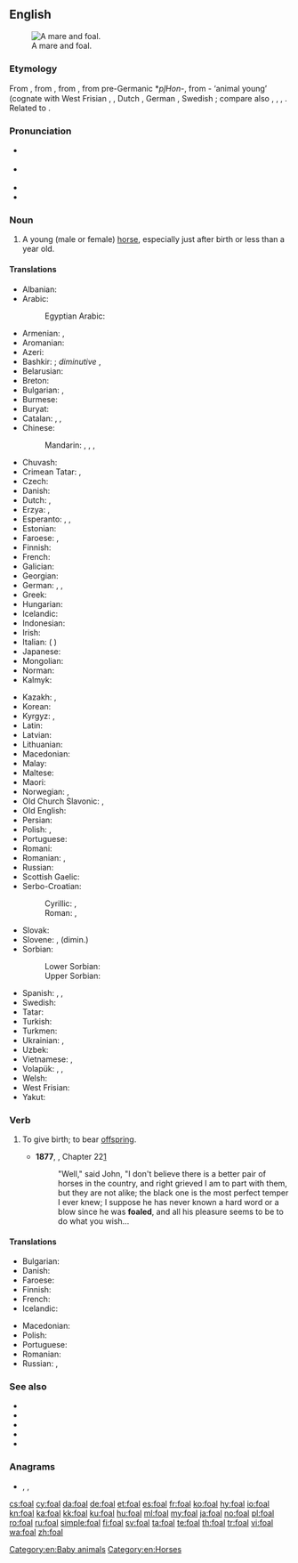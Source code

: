 ==English==
{{wikipedia|lang=en}}
[[Image:Mare and foal (Kvetina-Marie).jpg|thumb|right|A mare and foal.]]

===Etymology===
From {{etyl|enm|en}} {{m|enm|fole}}, from {{etyl|ang|en}} {{m|ang|fola}}, from {{etyl|gem-pro|en}} {{m|gem-pro|*fulô}}, from pre-Germanic *''pl̥Hon''-, from {{etyl|ine-pro|en}} {{m|ine-pro|*pōlH}}- ‘animal young’ (cognate with West Frisian {{m|fy|fôle}}, {{m|fy|foalle}}, Dutch {{m|nl|veulen}}, German {{m|de|Fohlen}}, Swedish {{m|sv|fåle}}; compare also {{cog|grc|πώλος}}, {{cog|la|pullus}}, {{cog|sq|pelë||mare}}, {{cog|xcl|ուլ||kid, fawn}}. Related to {{l|en|filly}}.

===Pronunciation===
* {{a|RP}} {{IPA|/fəʊl/|/fɔʊl/|lang=en}}
* {{a|GenAm}} {{IPA|/foʊl/|lang=en}}
* {{audio|en-us-foal.ogg|Audio (US)|lang=en}}
* {{rhymes|əʊl|lang=en}}

===Noun===
{{en-noun}}

# A young (male or female) [[horse]], especially just after birth or less than a year old.

====Translations====
{{trans-top|young (male or female) horse}}
* Albanian: {{t+|sq|mëz|m}}
* Arabic: {{t|ar|مُهْر|m}}
*: Egyptian Arabic: {{t|arz|مهر|m|tr=muhr|sc=Arab}}
* Armenian: {{t+|hy|մտրուկ}}, {{t+|hy|քուռակ}}
* Aromanian: {{t|rup|mãndzu}}
* Azeri: {{t|az|qulun}}
* Bashkir: {{t|ba|ҡолон|sc=Cyrl}}; ''diminutive'' {{t|ba|ҡолонсаҡ|sc=Cyrl}}, {{t|ba|ҡолоҡай|sc=Cyrl}}
* Belarusian: {{t|be|жарабя́|n}}
* Breton: {{t+|br|ebeul|m}}
* Bulgarian: {{t+|bg|конче́|n}}, {{t+|bg|жребче́|n}}
* Burmese: {{t+|my|မြင်းကလေး|sc=Mymr}}
* Buryat: {{t|bua|унаган}}
* Catalan: {{t|ca|pollí}}, {{t|ca|poltre|m}}, {{g|f}}
* Chinese:
*: Mandarin: {{t|cmn|駒子|sc=Hani}}, {{t+|cmn|驹子|tr=jūzi|sc=Hani}}, {{t+|cmn|駒|sc=Hani}}, {{t+|cmn|驹|tr=jū|sc=Hani}}
* Chuvash: {{t|cv|тиха|sc=Cyrl}}
* Crimean Tatar: {{t|crh|bala}}, {{t|crh|[[at]] [[bala]]}}
* Czech: {{t+|cs|hříbě|n}}
* Danish: {{t+|da|føl|n}}
* Dutch: {{t+|nl|veulen|n}}, {{t+|nl|kachtel|n}}
* Erzya: {{t|myv|парнэ}}, {{t|myv|вашо}}
* Esperanto: {{qualifier|♂♀}} {{t|eo|ĉevalido}}, {{qualifier|♂}} {{t|eo|virĉevalido}}, {{qualifier|♀}} {{t|eo|ĉevalidino}}
* Estonian: {{t+|et|varss}}
* Faroese: {{t|fo|fyl|n}}, {{t|fo|foli|m}}
* Finnish: {{t+|fi|varsa}}
* French: {{t+|fr|poulain|m}}
* Galician: {{t+|gl|poldro|m}}
* Georgian: {{t|ka|კვიცი}}
* German: {{t+|de|Fohlen|n}}, {{t+|de|Füllen|n}}, {{t|de|Jungpferd|n}}
* Greek: {{t+|el|πουλάρι|n}}
* Hungarian: {{t+|hu|csikó}}
* Icelandic: {{t+|is|folald|n}}
* Indonesian: {{t|id|anak kuda}}
* Irish: {{t|ga|searrach|m}}
* Italian: {{t+|it|puledro|n}} ({{t+|it|poltrone}} {{q|obsolete}})
* Japanese: {{t|ja|子馬|tr=[[こうま]], ko-uma}}
* Mongolian: {{t+|mn|унага|sc=Cyrl}}
* Norman: {{t|nrf|poulain|m}}
* Kalmyk: {{t|xal|унһн}}
{{trans-mid}}
* Kazakh: {{t|kk|құлын}}, {{t|kk|құлыншақ}}
* Korean: {{t+|ko|망아지|tr=mangaji|sc=Kore}}
* Kyrgyz: {{t+|ky|кулун}}, {{t+|ky|тай}}
* Latin: {{t|la|equulus|m}}
* Latvian: {{t|lv|kumeļš}}
* Lithuanian: {{t|lt|kumeliukas}}
* Macedonian: {{t|mk|ждребе|n}}
* Malay: {{t|ms|anak kuda}}
* Maltese: {{t|mt|felu|m}}
* Maori: {{t|mi|punua hoiho}}
* Norwegian: {{t+|no|føll|n}}, {{t+|no|fole|m}}
* Old Church Slavonic: {{t|cu|жрѣбьць|m|sc=Cyrs}}, {{t|cu|жрѣбѧ|n|sc=Cyrs}}
* Old English: {{t|ang|fola|m}}
* Persian: {{t+|fa|کره|tr=korre|sc=fa-Arab}}
* Polish: {{t+|pl|źrebak|m}}, {{t+|pl|źrebię|n}}
* Portuguese: {{t+|pt|potro|m}}
* Romani: {{t|rom|khuro}}
* Romanian: {{t+|ro|mânz|m}}, {{t+|ro|mânză|f|alt=mânză}}
* Russian: {{t+|ru|жеребёнок|m}}
* Scottish Gaelic: {{t|gd|searrach|m}}
* Serbo-Croatian:
*: Cyrillic: {{t|sh|ждребе|n}}, {{t|sh|ждријебе|n}}
*: Roman: {{t+|sh|ždrebe|n}}, {{t+|sh|ždrijebe|n}}
* Slovak: {{t|sk|žriebä|n}}
* Slovene: {{t+|sl|žrebe|n}}, {{t|sl|žrebiček|m}} (dimin.)
* Sorbian:
*: Lower Sorbian: {{t|dsb|žrěbje|n}}
*: Upper Sorbian: {{t|hsb|žrěbjo|n}}
* Spanish: {{t|es|potranco|m}}, {{t+|es|potro|m}}, {{t|es|potra|f}}
* Swedish: {{t+|sv|föl|n}}
* Tatar: {{t+|tt|колын}}
* Turkish: {{t+|tr|tay}}
* Turkmen: {{t|tk|taý}}
* Ukrainian: {{t|uk|лоша́|n}}, {{t+|uk|жеребе́ць|m}}
* Uzbek: {{t+|uz|toy}}
* Vietnamese: {{t|vi|ngựa con}}, {{t|vi|lừa con}}
* Volapük: {{qualifier|♂♀}} {{t+|vo|jevodül}}, {{qualifier|♂}} {{t+|vo|hijevodül}}, {{qualifier|♀}} {{t+|vo|jijevodül}}
* Welsh: {{t+|cy|ebol|m}}
* West Frisian: {{t|fy|fôle}}
* Yakut: {{t|sah|кулун|sc=Cyrl}}
{{trans-bottom}}

===Verb===
{{en-verb|foals|foaling|foaled|foaled}}

# {{label|en|equestrian}} To give birth; to bear [[offspring]].
#* '''1877''', {{w|Anna Sewell}}, {{w|Black Beauty}} Chapter 22[http://en.wikisource.org/wiki/Black_Beauty/22]
#*: "Well," said John, "I don't believe there is a better pair of horses in the country, and right grieved I am to part with them, but they are not alike; the black one is the most perfect temper I ever knew; I suppose he has never known a hard word or a blow since he was '''foaled''', and all his pleasure seems to be to do what you wish...

====Translations====
{{trans-top|give birth (equestrian)}}
* Bulgarian: {{t|bg|ожребвам се}}
* Danish: {{t+|da|fole}}
* Faroese: {{t|fo|fola}}
* Finnish: {{t+|fi|varsoa}}
* French: {{t+|fr|pouliner}}
* Icelandic: {{t+|is|kasta}}
{{trans-mid}}
* Macedonian: {{t|mk|се ождребува}}
* Polish: {{t|pl|oźrebić|alt=oźrebić się}}
* Portuguese: {{t+|pt|parir}}
* Romanian: {{t+|ro|făta}}
* Russian: {{t+|ru|жереби́ться|impf}}, {{t+|ru|ожереби́ться|pf}}
{{trans-bottom}}

===See also===
* {{l|en|colt}}
* {{l|en|filly}}
* {{l|en|horseling}}
* {{l|en|mare}}
* {{l|en|stallion}}

===Anagrams===
* {{l|en|AFOL}}, {{l|en|loaf}}, {{l|en|Olaf}}

[[Category:en:Baby animals]]
[[Category:en:Horses]]

[[cs:foal]]
[[cy:foal]]
[[da:foal]]
[[de:foal]]
[[et:foal]]
[[es:foal]]
[[fr:foal]]
[[ko:foal]]
[[hy:foal]]
[[io:foal]]
[[kn:foal]]
[[ka:foal]]
[[kk:foal]]
[[ku:foal]]
[[hu:foal]]
[[ml:foal]]
[[my:foal]]
[[ja:foal]]
[[no:foal]]
[[pl:foal]]
[[ro:foal]]
[[ru:foal]]
[[simple:foal]]
[[fi:foal]]
[[sv:foal]]
[[ta:foal]]
[[te:foal]]
[[th:foal]]
[[tr:foal]]
[[vi:foal]]
[[wa:foal]]
[[zh:foal]]